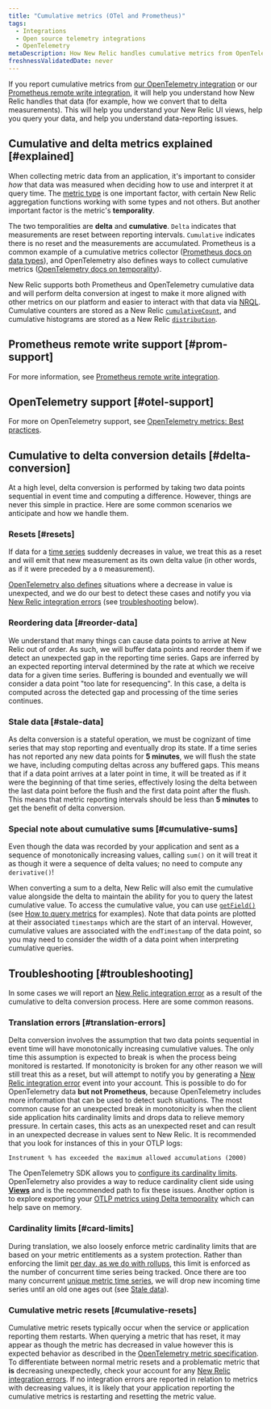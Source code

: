```yaml
---
title: "Cumulative metrics (OTel and Prometheus)"
tags:
  - Integrations
  - Open source telemetry integrations
  - OpenTelemetry
metaDescription: How New Relic handles cumulative metrics from OpenTelemetry and Prometheus.
freshnessValidatedDate: never
---
```



If you report cumulative metrics from [our OpenTelemetry integration](/docs/more-integrations/open-source-telemetry-integrations/opentelemetry/opentelemetry-introduction) or our [Prometheus remote write integration](/docs/infrastructure/prometheus-integrations/install-configure-remote-write/set-your-prometheus-remote-write-integration), it will help you understand how New Relic handles that data (for example, how we convert that to delta measurements). This will help you understand your New Relic UI views, help you query your data, and help you understand data-reporting issues.

## Cumulative and delta metrics explained [#explained]

When collecting metric data from an application, it's important to consider _how_ that data was measured when deciding how to use and interpret it at query time. The [metric type](/docs/data-apis/understand-data/metric-data/metric-data-type/#metric-types) is one important factor, with certain New Relic aggregation functions working with some types and not others. But another important factor is the metric's <DNT>**temporality**</DNT>.

The two temporalities are <DNT>**delta**</DNT> and <DNT>**cumulative**</DNT>. `Delta` indicates that measurements are reset between reporting intervals. `Cumulative` indicates there is no reset and the measurements are accumulated. Prometheus is a common example of a cumulative metrics collector ([Prometheus docs on data types](https://prometheus.io/docs/concepts/metric_types)), and OpenTelemetry also defines ways to collect cumulative metrics ([OpenTelemetry docs on temporality](https://opentelemetry.io/docs/reference/specification/metrics/data-model/#temporality)).

New Relic supports both Prometheus and OpenTelemetry cumulative data and will perform delta conversion at ingest to make it more aligned with other metrics on our platform and easier to interact with that data via [NRQL](/docs/query-your-data/nrql-new-relic-query-language/get-started/introduction-nrql-new-relics-query-language). Cumulative counters are stored as a New Relic [`cumulativeCount`](/docs/data-apis/understand-data/metric-data/metric-data-type/#metric-types), and cumulative histograms are stored as a New Relic [`distribution`](/docs/data-apis/understand-data/metric-data/metric-data-type/#metric-types).

## Prometheus remote write support [#prom-support]

For more information, see [Prometheus remote write integration](/docs/infrastructure/prometheus-integrations/get-started/send-prometheus-metric-data-new-relic).

## OpenTelemetry support [#otel-support]

For more on OpenTelemetry support, see [OpenTelemetry metrics: Best practices](/docs/more-integrations/open-source-telemetry-integrations/opentelemetry/best-practices/opentelemetry-best-practices-metrics).

## Cumulative to delta conversion details [#delta-conversion]

At a high level, delta conversion is performed by taking two data points sequential in event time and computing a difference. However, things are never this simple in practice. Here are some common scenarios we anticipate and how we handle them.

### Resets [#resets]

If data for a [time series](https://opentelemetry.io/docs/reference/specification/metrics/data-model/#timeseries-model) suddenly decreases in value, we treat this as a reset and will emit that new measurement as its own delta value (in other words, as if it were preceded by a `0` measurement).

[OpenTelemetry also defines](https://opentelemetry.io/docs/reference/specification/metrics/data-model/#resets-and-gaps) situations where a decrease in value is unexpected, and we do our best to detect these cases and notify you via [New Relic integration errors](/docs/data-apis/manage-data/nrintegrationerror) (see [troubleshooting](#troubleshooting) below).

### Reordering data [#reorder-data]

We understand that many things can cause data points to arrive at New Relic out of order. As such, we will buffer data points and reorder them if we detect an unexpected gap in the reporting time series. Gaps are inferred by an expected reporting interval determined by the rate at which we receive data for a given time series. Buffering is bounded and eventually we will consider a data point "too late for resequencing". In this case, a delta is computed across the detected gap and processing of the time series continues.

### Stale data [#stale-data]

As delta conversion is a stateful operation, we must be cognizant of time series that may stop reporting and eventually drop its state. If a time series has not reported any new data points for <DNT>**5 minutes**</DNT>, we will flush the state we have, including computing deltas across any buffered gaps. This means that if a data point arrives at a later point in time, it will be treated as if it were the beginning of that time series, effectively losing the delta between the last data point before the flush and the first data point after the flush. This means that metric reporting intervals should be less than <DNT>**5 minutes**</DNT> to get the benefit of delta conversion.

### Special note about cumulative sums [#cumulative-sums]

Even though the data was recorded by your application and sent as a sequence of monotonically increasing values, calling `sum()` on it will treat it as though it were a sequence of delta values; no need to compute any `derivative()`!


When converting a sum to a delta, New Relic will also emit the cumulative value alongside the delta to maintain the ability for you to query the latest cumulative value. To access the cumulative value, you can use [`getField()`](/docs/query-your-data/nrql-new-relic-query-language/get-started/nrql-syntax-clauses-functions/#func-getfield) (see [How to query metrics](/docs/more-integrations/open-source-telemetry-integrations/opentelemetry/best-practices/opentelemetry-best-practices-metrics/#query) for examples).
Note that data points are plotted at their associated `timestamps` which are the start of an interval. However, cumulative values are associated with the `endTimestamp` of the data point, so you may need to consider the width of a data point when interpreting cumulative queries.

## Troubleshooting [#troubleshooting]

In some cases we will report an [New Relic integration error](/docs/data-apis/manage-data/nrintegrationerror) as a result of the cumulative to delta conversion process. Here are some common reasons.

### Translation errors [#translation-errors]

Delta conversion involves the assumption that two data points sequential in event time will have monotonically increasing cumulative values. The only time this assumption is expected to break is when the process being monitored is restarted. If monotonicity is broken for any other reason we will still treat this as a reset, but will attempt to notify you by generating a [New Relic integration error](/docs/data-apis/manage-data/nrintegrationerror) event into your account. This is possible to do for OpenTelemetry data <DNT>**but not Prometheus**</DNT>, because OpenTelemetry includes more information that can be used to detect such situations. The most common cause for an unexpected break in monotonicity is when the client side application hits cardinality limits and drops data to relieve memory pressure. In certain cases, this acts as an unexpected reset and can result in an unexpected decrease in values sent to New Relic. It is recommended that you look for instances of this in your OTLP logs:

```
Instrument % has exceeded the maximum allowed accumulations (2000)
```

The OpenTelemetry SDK allows you to [configure its cardinality limits](https://opentelemetry.io/docs/specs/otel/metrics/sdk/#cardinality-limits). OpenTelemetry also provides a way to reduce cardinality client side using [<DNT>**Views**</DNT>](https://opentelemetry.io/docs/reference/specification/metrics/sdk/#view) and is the recommended path to fix these issues. Another option is to explore exporting your [OTLP metrics using Delta temporality](https://opentelemetry.io/docs/reference/specification/metrics/sdk_exporters/otlp/#additional-configuration) which can help save on memory.

### Cardinality limits [#card-limits]

During translation, we also loosely enforce metric cardinality limits that are based on your metric entitlements as a system protection. Rather than enforcing the limit [per day, as we do with rollups](/docs/data-apis/ingest-apis/metric-api/metric-api-limits-restricted-attributes/#incident-unique-timeseries), this limit is enforced as the number of concurrent time series being tracked. Once there are too many concurrent [unique metric time series](/docs/data-apis/ingest-apis/metric-api/NRQL-high-cardinality-metrics/#what-why), we will drop new incoming time series until an old one ages out (see [Stale data](#stale-data)).

### Cumulative metric resets [#cumulative-resets]

Cumulative metric resets typically occur when the service or application reporting them restarts. When querying a metric that has reset, it may appear as though the metric has decreased in value however this is expected behavior as described in the [OpenTelemetry metric specification](https://opentelemetry.io/docs/reference/specification/metrics/data-model/#resets-and-gaps). To differentiate between normal metric resets and a problematic metric that <DNT>**is**</DNT> decreasing unexpectedly, check your account for any [New Relic integration errors](/docs/data-apis/manage-data/nrintegrationerror). If no integration errors are reported in relation to metrics with decreasing values, it is likely that your application reporting the cumulative metrics is restarting and resetting the metric value.
